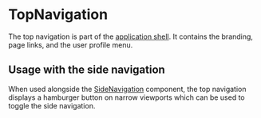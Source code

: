 
<Meta of={Stories} />

# TopNavigation

<Status variant="stable" />

The top navigation is part of the [application shell](https://developers.google.com/web/fundamentals/architecture/app-shell). It contains the branding, page links, and the user profile menu.

<Story of={Stories.Base} />
<Props />

## Usage with the side navigation

<Story of={Stories.WithSideNavigation} inline={false} />

When used alongside the [SideNavigation](Navigation/SideNavigation) component, the top navigation displays a hamburger button on narrow viewports which can be used to toggle the side navigation.
